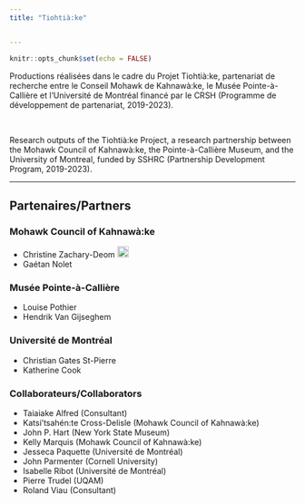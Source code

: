 ---
title: "Tiohtià:ke" 


---

```{r setup, include=FALSE}
knitr::opts_chunk$set(echo = FALSE)
```

Productions réalisées dans le cadre du Projet Tiohtià:ke, partenariat de recherche entre le Conseil Mohawk de Kahnawà:ke, le Musée Pointe-à-Callière et l’Université de Montréal financé par le CRSH (Programme de développement de partenariat, 2019-2023).
 
 <br> 
 
Research outputs of the Tiohtià:ke Project, a research partnership between the Mohawk Council of Kahnawà:ke, the Pointe-à-Callière Museum, and the University of Montreal, funded by SSHRC (Partnership Development Program, 2019-2023).

<hr> 

## Partenaires/Partners



### Mohawk Council of Kahnawà:ke
- Christine Zachary-Deom   ![](./images/cross.png){width=20px}
- Gaétan Nolet


### Musée Pointe-à-Callière
- Louise Pothier
- Hendrik Van Gijseghem


### Université de Montréal
- Christian Gates St-Pierre
- Katherine Cook


### Collaborateurs/Collaborators
- Taiaiake Alfred (Consultant)
- Katsi'tsahén:te Cross-Delisle (Mohawk Council of Kahnawà:ke)
- John P. Hart (New York State Museum)
- Kelly Marquis (Mohawk Council of Kahnawà:ke)
- Jesseca Paquette (Université de Montréal)
- John Parmenter (Cornell University)
- Isabelle Ribot (Université de Montréal)
- Pierre Trudel (UQAM)
- Roland Viau (Consultant)

